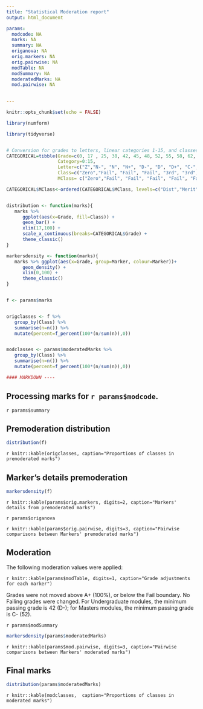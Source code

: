 ```yaml
---
title: "Statistical Moderation report"
output: html_document

params:
  modcode: NA
  marks: NA
  summary: NA
  origanova: NA
  orig.markers: NA
  orig.pairwise: NA
  modTable: NA
  modSummary: NA
  moderatedMarks: NA
  mod.pairwise: NA
 

---
```





```r
knitr::opts_chunk$set(echo = FALSE)

library(numform)

library(tidyverse)


# Conversion for grades to letters, linear categories 1-15, and classes
CATEGORICAL=tibble(Grade=c(0, 17 , 25, 38, 42, 45, 48, 52, 55, 58, 62, 65, 68, 77, 88, 100),
                   Category=0:15, 
                   Letter=c("Z","N-", "N", "N+", "D-", "D", "D+", "C-", "C", "C+", "B-", "B", "B+", "A-", "A", "A+"),
                   Class=c("Zero","Fail", "Fail", "Fail", "3rd", "3rd", "3rd", "2:II", "2:II", "2:II", "2:I", "2:I", "2:I", "1st", "1st", "1st"),
                   MClass= c("Zero","Fail", "Fail", "Fail", "Fail", "Fail", "Fail", "Pass", "Pass", "Pass", "Merit", "Merit", "Merit", "Dist", "Dist", "Dist")) 

CATEGORICAL$MClass<-ordered(CATEGORICAL$MClass, levels=c("Dist","Merit","Pass","Fail"))


distribution <- function(marks){
   marks %>% 
      ggplot(aes(x=Grade, fill=Class)) +
      geom_bar() +
      xlim(17,100) +
      scale_x_continuous(breaks=CATEGORICAL$Grade) +
      theme_classic()
}

markersdensity <- function(marks){
   marks %>% ggplot(aes(x=Grade, group=Marker, colour=Marker))+
      geom_density() +
      xlim(0,100) +
      theme_classic()
}


f <- params$marks


origclasses <- f %>% 
   group_by(Class) %>% 
   summarise(n=n()) %>% 
   mutate(percent=f_percent(100*(n/sum(n)),0))


modclasses <- params$moderatedMarks %>% 
   group_by(Class) %>% 
   summarise(n=n()) %>% 
   mutate(percent=f_percent(100*(n/sum(n)),0))

#### MARKDOWN ----

```
## Processing marks for `r params$modcode`.

`r params$summary`

## Premoderation distribution


```r
distribution(f)
```


`r knitr::kable(origclasses, caption="Proportions of classes in premoderated marks")`

## Marker's details premoderation

```r
markersdensity(f)
```

`r knitr::kable(params$orig.markers, digits=2, caption="Markers' details from premoderated marks")`

`r params$origanova`

`r knitr::kable(params$orig.pairwise, digits=3, caption="Pairwise comparisons between Markers' premoderated marks")`


## Moderation

The following moderation values were applied:

`r knitr::kable(params$modTable, digits=1, caption="Grade adjustments for each marker")`

Grades were not moved above A+ (100%), or below the Fail boundary. No Failing grades were changed. For Undergraduate modules, the minimum passing grade is 42 (D-); for Masters modules, the minimum passing grade is C- (52).

`r params$modSummary`

```r
markersdensity(params$moderatedMarks)
```

`r knitr::kable(params$mod.pairwise, digits=3, caption="Pairwise comparisons between Markers' moderated marks")`

## Final marks

```r
distribution(params$moderatedMarks)
```

`r knitr::kable(modclasses,  caption="Proportions of classes in moderated marks")`

